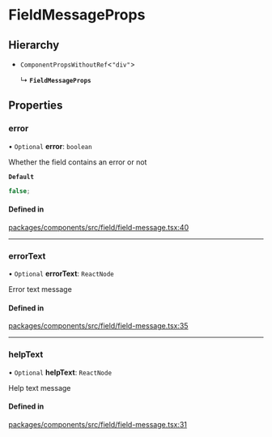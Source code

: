 # FieldMessageProps

## Hierarchy

- `ComponentPropsWithoutRef`\<`"div"`\>

  ↳ **`FieldMessageProps`**

## Properties

### error

• `Optional` **error**: `boolean`

Whether the field contains an error or not

**`Default`**

```ts
false;
```

#### Defined in

[packages/components/src/field/field-message.tsx:40](https://github.com/vtex/shoreline/blob/74b3e0b4f/packages/components/src/field/field-message.tsx#L40)

---

### errorText

• `Optional` **errorText**: `ReactNode`

Error text message

#### Defined in

[packages/components/src/field/field-message.tsx:35](https://github.com/vtex/shoreline/blob/74b3e0b4f/packages/components/src/field/field-message.tsx#L35)

---

### helpText

• `Optional` **helpText**: `ReactNode`

Help text message

#### Defined in

[packages/components/src/field/field-message.tsx:31](https://github.com/vtex/shoreline/blob/74b3e0b4f/packages/components/src/field/field-message.tsx#L31)
